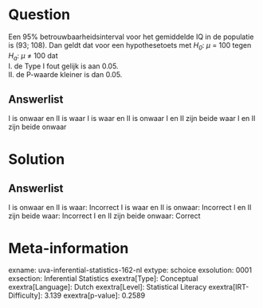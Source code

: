 Question
========

Een 95% betrouwbaarheidsinterval voor het gemiddelde IQ in de populatie
is (93; 108). Dan geldt dat voor een hypothesetoets met *H~0~*: *μ* =
100 tegen *H~a~*: *μ* ≠ 100 dat\
I. de Type I fout gelijk is aan 0.05.\
II. de P-waarde kleiner is dan 0.05.

Answerlist
----------

I is onwaar en II is waar
I is waar en II is onwaar
I en II zijn beide waar
I en II zijn beide onwaar

Solution
========

Answerlist
----------

I is onwaar en II is waar: Incorrect
I is waar en II is onwaar: Incorrect
I en II zijn beide waar: Incorrect
I en II zijn beide onwaar: Correct

Meta-information
================
exname: uva-inferential-statistics-162-nl
extype: schoice
exsolution: 0001
exsection: Inferential Statistics
exextra[Type]: Conceptual
exextra[Language]: Dutch
exextra[Level]: Statistical Literacy
exextra[IRT-Difficulty]: 3.139
exextra[p-value]: 0.2589
